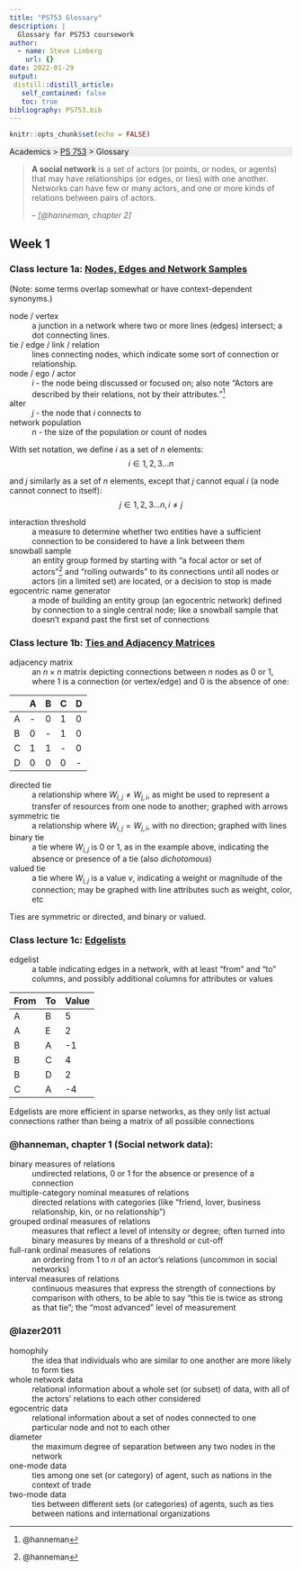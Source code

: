 ```yaml
---
title: "PS753 Glossary"
description: |
  Glossary for PS753 coursework
author:
  - name: Steve Linberg
    url: {}
date: 2022-01-29
output:
 distill::distill_article:
   self_contained: false
   toc: true
bibliography: PS753.bib
---
```



```r
knitr::opts_chunk$set(echo = FALSE)
```

<p style="background: #eee">
Academics &gt; [PS 753](../ps753/index.html)
&gt; Glossary
</p>

> **A social network** is a set of actors (or points, or nodes, or agents) that may have relationships (or edges, or ties) with one another. Networks can have few or many actors, and one or more kinds of relations between pairs of actors.
>
>-- <cite>[@hanneman, chapter 2]</cite>

## Week 1

### Class lecture 1a: [Nodes, Edges and Network Samples](https://www.loom.com/share/efc5252bb75b463481b93e55be6e4d67)

(Note: some terms overlap somewhat or have context-dependent synonyms.)

node / vertex
: a junction in a network where two or more lines (edges) intersect; a dot connecting lines. 

tie / edge / link / relation
: lines connecting nodes, which indicate some sort of connection or relationship.

node / ego / actor
: $i$ - the node being discussed or focused on; also note "Actors are described by their relations, not by their attributes."^[@hanneman]

alter
: $j$ - the node that $i$ connects to

network population
: $n$ - the size of the population or count of nodes

With set notation, we define $i$ as a set of $n$ elements:
$$i \in 1, 2, 3 \dots n$$

and $j$ similarly as a set of $n$ elements, except that $j$ cannot equal $i$ (a node cannot connect to itself):
$$j \in 1, 2, 3 \dots n, i \ne j$$

interaction threshold
: a measure to determine whether two entities have a sufficient connection to be considered to have a link between them

snowball sample
: an entity group formed by starting with "a focal actor or set of actors"^[@hanneman] and "rolling outwards" to its connections until all nodes or actors (in a limited set) are located, or a decision to stop is made

egocentric name generator
: a mode of building an entity group (an egocentric network) defined by connection to a single central node; like a snowball sample that doesn't expand past the first set of connections

### Class lecture 1b: [Ties and Adjacency Matrices](https://www.loom.com/share/a64c3a975e7147b9bb06bf921325bd96)

adjacency matrix
: an $n \times n$ matrix depicting connections between $n$ nodes as 0 or 1, where 1 is a connection (or vertex/edge) and 0 is the absence of one:

||A|B|C|D|
|---|---|---|---|---|
|A|-|0|1|0|
|B|0|-|1|0|
|C|1|1|-|0|
|D|0|0|0|-|

directed tie
: a relationship where $W_{i,j} \ne W_{j,i}$, as might be used to represent a transfer of resources from one node to another; graphed with arrows

symmetric tie
: a relationship where $W_{i,j} = W_{j,i}$, with no direction; graphed with lines

binary tie
: a tie where $W_{i,j}$ is 0 or 1, as in the example above, indicating the absence or presence of a tie (also *dichotomous*)

valued tie
: a tie where $W_{i,j}$ is a value $v$, indicating a weight or magnitude of the connection; may be graphed with line attributes such as weight, color, etc

Ties are symmetric or directed, and binary or valued.

### Class lecture 1c: [Edgelists](https://www.loom.com/share/9232d0ffe78d4ea4affc543bf4e353af)

edgelist
: a table indicating edges in a network, with at least "from" and "to" columns, and possibly additional columns for attributes or values

|From|To|Value|
|---|---|---
|A|B|5|
|A|E|2|
|B|A|-1|
|B|C|4|
|B|D|2|
|C|A|-4|

Edgelists are more efficient in sparse networks, as they only list actual connections rather than being a matrix of all possible connections

### @hanneman, chapter 1 (Social network data):

binary measures of relations
: undirected relations, 0 or 1 for the absence or presence of a connection

multiple-category nominal measures of relations
: directed relations with categories (like "friend, lover, business relationship, kin, or no relationship")

grouped ordinal measures of relations
: measures that reflect a level of intensity or degree; often turned into binary measures by means of a threshold or cut-off

full-rank ordinal measures of relations
: an ordering from 1 to $n$ of an actor's relations (uncommon in social networks)

interval measures of relations
: continuous measures that express the strength of connections by comparison with others, to be able to say "this tie is twice as strong as that tie"; the "most advanced" level of measurement

### @lazer2011

homophily
: the idea that individuals who are similar to one another are more likely to form ties

whole network data
: relational information about a whole set (or subset) of data, with all of the actors' relations to each other considered

egocentric data
: relational information about a set of nodes connected to one particular node and not to each other

diameter
: the maximum degree of separation between any two nodes in the network

one-mode data
: ties among one set (or category) of agent, such as nations in the context of trade

two-mode data
: ties between different sets (or categories) of agents, such as ties between nations and international organizations
